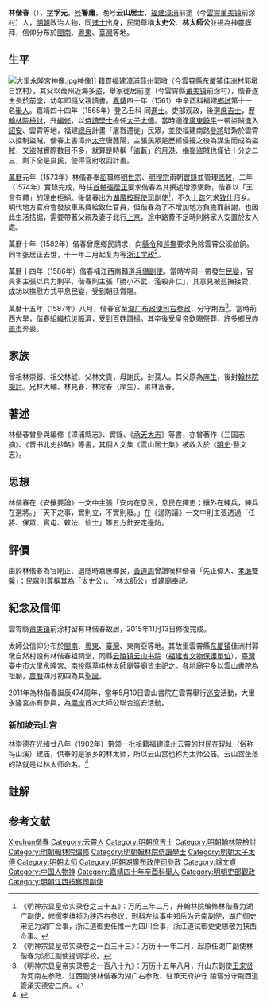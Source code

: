 {{明清人物信息框
| 姓名 = 林偕春
| 原名 = 
| 圖片名稱= 
| 圖片大小 = 
| 圖片說明 = 
| 最高職務 = 湖廣右參政
| 國家 = 大明 
| 爵位 = 
| 籍貫 = [[福建等處承宣布政使司|福建]][[漳浦縣|漳浦]]葭州郭墩（今[[雲霄縣|雲霄]][[东厦镇|东厦镇]]佳洲村郭墩自然村）{{R|闽南日报1}}{{R|闽南日报2}}
| 族裔 = 漢族
| 字號 = 字孚元，號警庸，晚號雲山居士
| 諡號 = 文貞
| 出生日期 = 嘉靖十六年（1537年）四月初四日
| 出生地點 = 福建漳浦前塗（今雲霄縣[[莆美镇|莆美镇]]前涂村{{R|闽南日报5}}）
| 逝世日期 = 萬曆三十二年（1604年）
| 逝世地點 = 福建漳浦前塗（今雲霄莆美镇前涂村{{R|闽南日报5}}）
| 墓葬 = 
| 配偶 = 配方氏，封孺人
| 親屬 = （子）林槱
| 出身 = 
* 嘉靖四十年辛酉科舉人
* 嘉靖四十四年乙丑科同進士出身
| 經歷 = 
*翰林院庶吉士
*隆慶元年（1567年）三月授翰林院检讨
*万历二年（1574年）十一月升编修
*三年二月升湖广按察司副使，五月患病致仕
*十一年（1583年）二月起补浙江提学副使
*十三年二月聽調别用
*十四年九月調補江西赣州兵备副使
*十五年八月升湖广右参政、驻承天府护守陵寝、分守荆西道、管承天德安二府
*十六年六月以吏科[[张鼎思|张鼎思]]劾其不职，調簡僻用
*十七年正月降用<ref>《嘉靖四十四年乙丑科進士履历便览》：林偕春，警庸，诗二房，丁酉四月初四日生，重庆，漳浦人，乡试十一名，会试二百七名，三甲三十六名。改翰林院庶吉士，丁卯三月授检讨，甲戌七月升编修，乙亥二月升湖广副使，五月患病致仕。癸未二月起浙江提学，乙酉二月听调别用，丙戌九月调江西赣州兵备，丁亥八月升湖广参政，戊子六月调简僻用，己巳正月降用。曾祖崇器。祖琥。父文贡，封翰林院检讨。</ref>
| 著作 = 
}}
'''林偕春'''（{{Bd|1537年||1604年|catIdx=Lin林}}），[[表字|字]]'''孚元'''，[[号|号]]'''警庸'''，晚号'''云山居士'''，[[福建等處承宣布政使司|福建]][[漳浦縣|漳浦]]前塗（今[[雲霄縣|雲霄]][[莆美镇|莆美镇]]前涂村）人，[[明朝|明朝]]政治人物，同[[進士|進士]]出身，民間尊稱'''太史公'''、'''林太師公'''並視為神靈膜拜，信仰分布於[[閩南|閩南]]、[[粵東|粵東]]、[[臺灣|臺灣]]等地。

== 生平 ==
[[File:大里永隆宮神像.jpg|thumb]]神像]]
籍貫[[福建等處承宣布政使司|福建]][[漳浦縣|漳浦]]葭州郭墩（今[[雲霄縣|雲霄縣]][[东厦镇|东厦镇]]佳洲村郭墩自然村{{R|闽南日报1}}{{R|闽南日报2}}），其父以葭州近海多盗，舉家徙居前塗（今雲霄縣[[莆美镇|莆美镇]]前涂村{{R|闽南日报5}}）{{NoteTag|或說為祖母之意。{{R|闽南日报2}}}}，偕春遂生長於前塗，幼年即隨父親讀書{{R|闽南日报6}}。[[嘉靖|嘉靖]]四十年（1561）中辛酉科福建[[鄉試|鄉試]]第十一名[[舉人|舉人]]。嘉靖四十四年（1565年）登乙丑科<!---會試第二百七名--->同[[進士|進士]]{{R|皇明贡举考}}{{R|贡举志五种}}{{R|名表}}。吏部观政，後選[[庶吉士|庶吉士]]，歷[[翰林院檢討|翰林院檢討]]，升[[編修|編修]]，以[[侍讀學士|侍讀學士]]擔任[[太子太傅|太子太傅]]{{R|闽南日报2}}{{R|中国纪检监察报}}。當時適逢[[廣東|廣東]][[饒平|饒平]]一帶盜賊進入[[詔安|詔安]]、雲霄等地，福建[[總兵|總兵]]計畫「屠戮遷徙」民眾，並使福建南路[[參將|參將]]駐紮於雲霄以控制盜賊，偕春上書漳州[[太守|太守]]唐麓陽，主張民眾是歷經侵擾之後為謀生而成為盜賊，又盜賊實際數目不多，就算是時稱「盜藪」的[[月港|月港]]、[[梅嶺|梅嶺]]盜賊也僅佔十分之二三，剩下全是良民，使得官府收回計畫{{R|中国纪检监察报}}。

[[萬曆|萬曆]]元年（1573年）林偕春奉[[詔|詔]]纂修[[明世宗|明世宗]]、[[明穆宗|明穆宗]]兩朝[[明实录|實錄]]並管理[[誥敕|誥敕]]，二年（1574年）實錄完成，時任[[內閣首輔|首輔]][[張居正|張居正]]要求偕春為其撰述增添褒飾，偕春以「王言有體」的理由拒絕{{R|中国纪检监察报}}。後偕春出为[[湖廣等處承宣布政使司|湖廣]][[按察使司|按察使司]]副使<ref>《明神宗显皇帝实录卷之三十五》：万历三年二月，升翰林院编修林偕春为湖广副使，修撰李维祯为狭西右参议，刑科左给事中郑岳为云南副使，湖广御史宋范为湖广佥事，浙江道御史任惟一为四川佥事，浙江道试御史史思敬为狭西佥事。</ref>，不久上[[奏疏|疏]]乞求[[致仕|致仕]]归乡。明代地方官府會發放車馬費給致仕官員，但偕春為了不增加地方負擔而辭謝，也因此生活拮据，需要帶著父親及妻子北行[[上京|上京]]，途中路費不足時則將家人安置於友人處{{R|中国纪检监察报}}。

萬曆十年（1582年）偕春曾應鄉民請求，向[[縣令|縣令]]和[[巡撫|巡撫]]要求免除雲霄公溪舶餉{{R|中国纪检监察报}}。同年张居正去世，十一年二月起复为等[[浙江等處承宣布政使司|浙江]][[学政|学政]]<ref>《明神宗显皇帝实录卷之一百三十三》：万历十一年二月，起原任湖广副使林偕春为浙江副使提调学校。</ref>。

萬曆十四年（1586年）偕春補江西南贛道[[兵備副使|兵備副使]]。當時岑岡一帶發生[[民變|民變]]，官員多主張以兵力剿平，偕春則主張「勝小不武，濫殺非仁」，其意見被巡撫接受，成功以撫慰方式平息民變，受到朝廷賞賜{{R|中国纪检监察报}}。

萬曆十五年（1587年）八月，偕春官至[[湖广布政使司|湖广布政使司]][[右参政|右参政]]，分守荆西<ref>《明神宗显皇帝实录卷之一百八十九》：万历十五年八月，升山东副使[[王来贤|王来贤]]为河南左参政、江西副使林偕春为湖广右参政、驻承天府护守 陵寝分守荆西道管承天德安二府。</ref>。當時荊西大旱，偕春組織抗災賑濟，受到百姓讚揚{{R|中国纪检监察报}}。其卒後受皇帝欽賜祭葬{{R|闽南日报1}}，許多鄉民亦[[罷市|罷市]]奔喪{{R|中国纪检监察报}}。

== 家族 ==
曾祖林崇器、祖父林琥、父林文貢，母謝氏，封孺人{{R|科舉錄}}。其父原為[[庠生|庠生]]，後封[[翰林院檢討|翰林院檢討]]{{R|闽南日报6}}。兄林大輔、林見春、林常春（庠生）、弟林富春。

== 著述 ==
林偕春曾參與編修《漳浦縣志》、實錄、《[[承天大志|承天大志]]》等書，亦曾著作《三国志摘》、《晋书北史抄略》等書，其個人文集《雲山居士集》被收入於《[[明史|明史]]‧藝文志》。{{R|闽南日报2}}{{R|闽南日报5}}

== 思想 ==
林偕春在《安攘要論》一文中主張「安内在息民，息民在擇吏；攘外在練兵，練兵在選將。」「天下之事，實則立，不實則廢。」在《邊防議》一文中則主張透過「任將、保眾、實屯、敕法、恤士」等五方針安定邊防。{{R|中国纪检监察报}}

== 評價 ==
由於林偕春為官剛正、退隱時嘉惠鄉民，[[黃道周|黃道周]]曾讚嘆林偕春「先正偉人、[[孝|孝]][[廉吏|廉]]雙馨」；民眾則尊稱其為「太史公」、「林太師公」{{NoteTag|民間傳說其曾於[[隆庆_(明朝)|隆慶]]年間（1567－1572年）侍讀太子，故敬稱為[[太子太师|太師]]。{{R|闽南日报2}}}}並建廟奉祀{{R|闽南日报2}}。{{R|闽南日报4}}

== 紀念及信仰 ==
雲霄縣[[莆美镇|莆美镇]]前涂村留有林偕春故居，2015年11月13日修復完成。{{R|闽南日报5}}

太師公信仰分布於[[閩南|閩南]]、[[粵東|粵東]]、[[臺灣|臺灣]]、東南亞等地。其故里雲霄縣[[东厦镇|东厦镇]]佳洲村郭墩自然村設有林偕春祖祠堂，同縣[[云陵镇|云陵镇]][[云山书院|云山书院]]（[[福建省文物保護單位|福建省文物保護單位]]），[[臺灣|臺灣]][[臺中市|臺中市]][[大里永隆宮|大里永隆宮]]{{R|东南网}}、[[南投縣|南投縣]][[草屯林太師廟|草屯林太師廟]]{{R|闽南日报3}}等廟皆主祀之。各地廟宇多以雲山書院為祖廟，[[農曆|農曆]]四月初四為其[[神誕|聖誕]]。{{R|闽南日报1}}{{R|闽南日报5}}{{R|东南网}}

2011年為林偕春誕辰474周年，當年5月10日雲山書院在雲霄舉行[[圣驾巡游|巡安]]活動，大里永隆宮亦有參與，為[[海峽兩岸關係|兩岸]]首次太師公聯合巡安活動。{{R|东南网}}

===新加坡云山宫===
林崇德在光绪廿八年（1902年）带领一批祖籍福建漳州云霄的村民在现址（俗称祃山溪）建庙，供奉的是家乡的林太师，所以云山宫也称为太师公庙。云山宫坐落的路就是以林太师命名。<ref>{{Cite web |url=http://www.beokeng.com/disptemple.php?temple=hoon-san-temple |title=Hoon San Temple(云山宫) |access-date=2021-06-04 |archive-date=2020-12-03 |archive-url=https://web.archive.org/web/20201203141602/http://beokeng.com/disptemple.php?temple=hoon-san-temple |dead-url=no }}</ref>

== 註解 ==
{{NoteFoot}}

== 参考文献 ==
{{Reflist|refs=

<ref name="闽南日报1">{{Cite news|url=http://szb.zzxww.com/page/1/2015-04/02/09/2015040209_pdf.pdf|title=清光绪“云霄正气”匾额回家|author=方章雄、张志民|language=zh-cn|work=闽南日报数字报|date=2015-04-02|accessdate=2021-02-17|archive-url=https://web.archive.org/web/20210217152801/http://szb.zzxww.com/page/1/2015-04/02/09/2015040209_pdf.pdf|archive-date=2021-02-17|dead-url=yes}}</ref>

<ref name="闽南日报2">{{Cite news|url=http://szb.zzxww.com/html/2016-05/11/content_106391.htm|title=云霄纪念“太史公”林偕春诞辰479周年|author=方章雄、方智勇|language=zh-cn|work=闽南日报数字报|date=2016-05-11|accessdate=2021-02-18|archive-url=https://web.archive.org/web/20210218091450/http://szb.zzxww.com/html/2016-05/11/content_106391.htm|archive-date=2021-02-18|dead-url=yes}}</ref>

<ref name="闽南日报5">{{Cite news|url=http://szb.zzxww.com/page/1/2015-11/13/09/2015111309_pdf.pdf|title=漳州名贤林偕春故居修缮完成|author=|language=zh-cn|work=闽南日报数字报|date=2015-01-13|accessdate=2021-02-18|archive-url=https://web.archive.org/web/20210218095746/http://szb.zzxww.com/page/1/2015-11/13/09/2015111309_pdf.pdf|archive-date=2021-02-18|dead-url=no}}</ref>

<ref name="科舉錄">{{Cite book|title=《天一阁藏明代科举录选刊 登科录 点校本‧嘉靖四十四年乙丑科登科錄》|author=龚延明主编|publisher=宁波出版社|year=2016|isbn=978-7-5526-2320-8|location=宁波|pages=}}</ref>

<ref name="闽南日报6">{{Cite news|url=http://szb.zzxww.com/page/1/2012-09-06/15/16441346866801288.pdf|title=漳州林氏先贤牌坊|author=林南中|language=zh-cn|work=闽南日报数字报|date=2012-09-06|accessdate=2021-02-18|archive-url=https://web.archive.org/web/20210218104428/http://szb.zzxww.com/page/1/2012-09-06/15/16441346866801288.pdf|archive-date=2021-02-18|dead-url=no}}</ref>

<ref name="皇明贡举考">{{Cite book|title=《[[皇明贡举考|皇明贡举考]]》卷五|author=[[张朝瑞|张朝瑞]]|publisher=《[[续修四库全书|续修四库全书]]》史部第828册|year=|isbn=|location=|pages=}}</ref>

<ref name="贡举志五种">{{Cite book|title=贡举志五种 上|author=鲁小俊，江俊伟著|publisher=武汉大学出版社|year=2009|isbn=978-7-307-07043-1|location=武汉|pages=}}</ref>

<ref name="名表">{{Cite news|title=云霄历史进士、举人、贡生名表|url=http://www.yxdlt.com/bencandy.php?fid=25&id=891|accessdate=2013-09-24|newspaper=云霄信息网|archive-url=https://web.archive.org/web/20200202175049/http://www.yxdlt.com/bencandy.php?fid=25&id=891|archive-date=2020-02-02|dead-url=yes}}</ref>

<ref name="中国纪检监察报">{{Cite news|url=http://www.jjjcb.cn/content/2017-06/05/content_49839.htm|title=直节太史|author=杨特团、汤毓贤、方培鸿|language=zh-cn|work=中国纪检监察报|date=2017-06-05|accessdate=2021-02-18|archive-url=https://web.archive.org/web/20210218125856/http://www.jjjcb.cn/content/2017-06/05/content_49839.htm|archive-date=2021-02-18|dead-url=no}}</ref>

<ref name="闽南日报4">{{Cite news|url=http://szb.zzxww.com/html/2017-11/16/content_165705.htm|title=云霄举行纪念“林太师公”活动|author=方章雄|language=zh-cn|work=闽南日报数字报|date=2017-11-16|accessdate=2021-02-18|archive-url=https://web.archive.org/web/20210218060534/http://szb.zzxww.com/html/2017-11/16/content_165705.htm|archive-date=2021-02-18|dead-url=no}}</ref>

<ref name="东南网">{{Cite news|url=http://www.fjsen.com/d/2011-05/11/content_4510338.htm|title=两岸太师公庙首次在云霄联合"巡安"|author=王一雄、郑柏玲、沈琛|language=zh-cn|work=东南网|date=2018-05-18|accessdate=2021-02-17|archive-url=https://web.archive.org/web/20210218062247/http://www.fjsen.com/d/2011-05/11/content_4510338.htm|archive-date=2021-02-18|dead-url=no}}</ref>

<ref name="闽南日报3">{{Cite news|url=http://szb.zzxww.com/html/2018-05/18/content_183779.htm|title=台湾信众拜谒 漳州名贤林偕春|author=方章雄、方智勇|language=zh-cn|work=闽南日报数字报|date=2018-05-18|accessdate=2021-02-17|archive-url=https://web.archive.org/web/20210217170428/http://szb.zzxww.com/html/2018-05/18/content_183779.htm|archive-date=2021-02-17|dead-url=yes}}</ref>

}}

{{嘉靖四十四年乙丑科殿試金榜}}

{{Authority control}}

{{DEFAULTSORT:Linxiechun林偕春}}
[[Category:林姓|Xiechun偕春]]
[[Category:云霄人|Category:云霄人]]
[[Category:明朝庶吉士|Category:明朝庶吉士]]
[[Category:明朝翰林院檢討|Category:明朝翰林院檢討]]
[[Category:明朝翰林院编修|Category:明朝翰林院编修]]
[[Category:明朝翰林院侍讀學士|Category:明朝翰林院侍讀學士]]
[[Category:明朝太子太傅|Category:明朝太子太傅]]
[[Category:明朝太师|Category:明朝太师]]
[[Category:明朝湖廣布政使司參政|Category:明朝湖廣布政使司參政]]
[[Category:諡文貞|Category:諡文貞]]
[[Category:中国人物神|Category:中国人物神]]
[[Category:嘉靖四十年辛酉科舉人|Category:嘉靖四十年辛酉科舉人]]
[[Category:明朝吏部觀政|Category:明朝吏部觀政]]
[[Category:明朝江西按察司副使|Category:明朝江西按察司副使]]